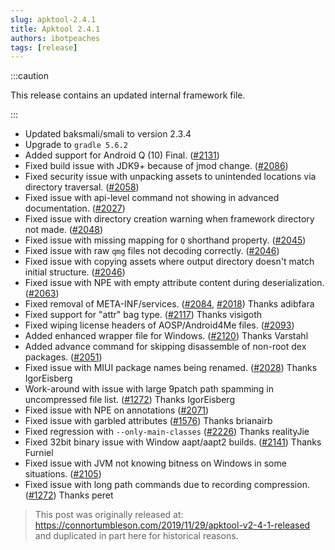```yaml
---
slug: apktool-2.4.1
title: Apktool 2.4.1
authors: ibotpeaches
tags: [release]
---
```


:::caution

This release contains an updated internal framework file.

:::

- Updated baksmali/smali to version 2.3.4
- Upgrade to `gradle 5.6.2`
- Added support for Android Q (10) Final. ([#2131](https://github.com/iBotPeaches/Apktool/issues/2131))
- Fixed build issue with JDK9+ because of jmod change. ([#2086](https://github.com/iBotPeaches/Apktool/issues/2086))
- Fixed security issue with unpacking assets to unintended locations via directory traversal. ([#2058](https://github.com/iBotPeaches/Apktool/pull/2058))
- Fixed issue with api-level command not showing in advanced documentation. ([#2027](https://github.com/iBotPeaches/Apktool/issues/2027))
- Fixed issue with directory creation warning when framework directory not made. ([#2048](https://github.com/iBotPeaches/Apktool/issues/2048))
- Fixed issue with missing mapping for `Q` shorthand property. ([#2045](https://github.com/iBotPeaches/Apktool/issues/2045))
- Fixed issue with raw `qmg` files not decoding correctly. ([#2046](https://github.com/iBotPeaches/Apktool/issues/2064))
- Fixed issue with copying assets where output directory doesn't match initial structure. ([#2046](https://github.com/iBotPeaches/Apktool/issues/2064))
- Fixed issue with NPE with empty attribute content during deserialization. ([#2063](https://github.com/iBotPeaches/Apktool/issues/2063))
- Fixed removal of META-INF/services. ([#2084](https://github.com/iBotPeaches/Apktool/issues/2084), [#2018](https://github.com/iBotPeaches/Apktool/issues/2018)) Thanks adibfara
- Fixed support for "attr" bag type. ([#2117](https://github.com/iBotPeaches/Apktool/issues/2117)) Thanks visigoth
- Fixed wiping license headers of AOSP/Android4Me files. ([#2093](https://github.com/iBotPeaches/Apktool/issues/2093))
- Added enhanced wrapper file for Windows. ([#2120](https://github.com/iBotPeaches/Apktool/pull/2120)) Thanks Varstahl
- Added advance command for skipping disassemble of non-root dex packages. ([#2051](https://github.com/iBotPeaches/Apktool/pull/2051))
- Fixed issue with MIUI package names being renamed. ([#2028](https://github.com/iBotPeaches/Apktool/pull/2028)) Thanks IgorEisberg
- Work-around with issue with large 9patch path spamming in uncompressed file list. ([#1272](https://github.com/iBotPeaches/Apktool/issues/1272)) Thanks IgorEisberg
- Fixed issue with NPE on annotations ([#2071](https://github.com/iBotPeaches/Apktool/issues/2071))
- Fixed issue with garbled attributes ([#1576](https://github.com/iBotPeaches/Apktool/issues/1576)) Thanks brianairb
- Fixed regression with `--only-main-classes` ([#2226](https://github.com/iBotPeaches/Apktool/pull/2226)) Thanks realityJie
- Fixed 32bit binary issue with Window aapt/aapt2 builds. ([#2141](https://github.com/iBotPeaches/Apktool/issues/2141)) Thanks Furniel
- Fixed issue with JVM not knowing bitness on Windows in some situations. ([#2105](https://github.com/iBotPeaches/Apktool/issues/2105))
- Fixed issue with long path commands due to recording compression. ([#1272](https://github.com/iBotPeaches/Apktool/issues/1272)) Thanks peret

> This post was originally released at: https://connortumbleson.com/2019/11/29/apktool-v2-4-1-released and duplicated in part here for historical reasons.
